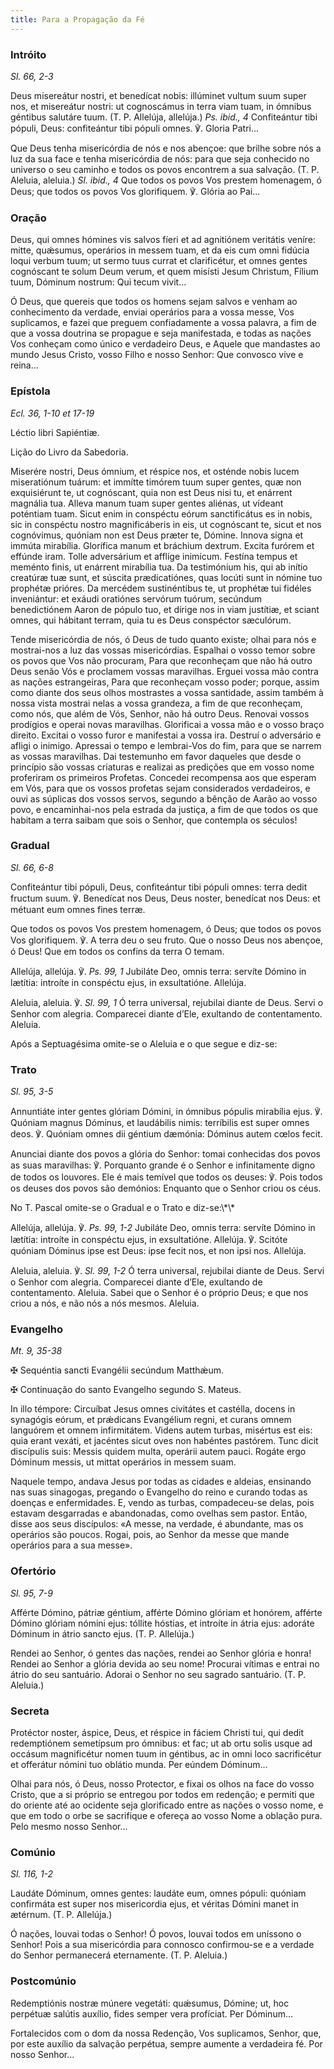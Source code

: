 ```yaml
---
title: Para a Propagação da Fé
---
```


### Intróito

<em>Sl. 66, 2-3</em>

<div class="side-by-side not-content">

Deus misereátur nostri, et benedícat nobis: illúminet vultum suum super nos, et misereátur nostri: ut cognoscámus in terra viam tuam, in ómnibus géntibus salutáre tuum. (T. P. Allelúja, allelúja.) <em>Ps. ibid., 4</em> Confiteántur tibi pópuli, Deus: confiteántur tibi pópuli omnes. ℣. Gloria Patri...

Que Deus tenha misericórdia de nós e nos abençoe: que brilhe sobre nós a luz da sua face e tenha misericórdia de nós: para que seja conhecido no universo o seu caminho e todos os povos encontrem a sua salvação. (T. P. Aleluia, aleluia.) <em>Sl. ibid., 4</em> Que todos os povos Vos prestem homenagem, ó Deus; que todos os povos Vos glorifiquem. ℣. Glória ao Pai...

</div>

### Oração

<div class="side-by-side not-content">

Deus, qui omnes hómines vis salvos fíeri et ad agnitiónem veritátis veníre: mitte, quǽsumus, operários in messem tuam, et da eis cum omni fidúcia loqui verbum tuum; ut sermo tuus currat et clarificétur, et omnes gentes cognóscant te solum Deum verum, et quem misísti Jesum Christum, Fílium tuum, Dóminum nostrum: Qui tecum vivit...

Ó Deus, que quereis que todos os homens sejam salvos e venham ao conhecimento da verdade, enviai operários para a vossa messe, Vos suplicamos, e fazei que preguem confiadamente a vossa palavra, a fim de que a vossa doutrina se propague e seja manifestada, e todas as nações Vos conheçam como único e verdadeiro Deus, e Aquele que mandastes ao mundo Jesus Cristo, vosso Filho e nosso Senhor: Que convosco vive e reina...

</div>

### Epístola

<em>Ecl. 36, 1-10 et 17-19</em>

<div class="side-by-side not-content">

Léctio libri Sapiéntiæ.

Lição do Livro da Sabedoria.

Miserére nostri, Deus ómnium, et réspice nos, et osténde nobis lucem miseratiónum tuárum: et immítte timórem tuum super gentes, quæ non exquisiérunt te, ut cognóscant, quia non est Deus nisi tu, et enárrent magnália tua. Alleva manum tuam super gentes aliénas, ut vídeant poténtiam tuam. Sicut enim in conspéctu eórum sanctificátus es in nobis, sic in conspéctu nostro magnificáberis in eis, ut cognóscant te, sicut et nos cognóvimus, quóniam non est Deus præter te, Dómine. Innova signa et immúta mirabília. Glorífica manum et bráchium dextrum. Excita furórem et effúnde iram. Tolle adversárium et afflíge inimícum. Festína tempus et meménto finis, ut enárrent mirabília tua. Da testimónium his, qui ab inítio creatúræ tuæ sunt, et súscita prædicatiónes, quas locúti sunt in nómine tuo prophétæ prióres. Da mercédem sustinéntibus te, ut prophétæ tui fidéles inveniántur: et exáudi oratiónes servórum tuórum, secúndum benedictiónem Aaron de pópulo tuo, et dírige nos in viam justítiæ, et sciant omnes, qui hábitant terram, quia tu es Deus conspéctor sæculórum.

Tende misericórdia de nós, ó Deus de tudo quanto existe; olhai para nós e mostrai-nos a luz das vossas misericórdias. Espalhai o vosso temor sobre os povos que Vos não procuram, Para que reconheçam que não há outro Deus senão Vós e proclamem vossas maravilhas. Erguei vossa mão contra as nações estrangeiras, Para que reconheçam vosso poder; porque, assim como diante dos seus olhos mostrastes a vossa santidade, assim também à nossa vista mostrai nelas a vossa grandeza, a fim de que reconheçam, como nós, que além de Vós, Senhor, não há outro Deus. Renovai vossos prodígios e operai novas maravilhas. Glorificai a vossa mão e o vosso braço direito. Excitai o vosso furor e manifestai a vossa ira. Destruí o adversário e afligi o inimigo. Apressai o tempo e lembrai-Vos do fim, para que se narrem as vossas maravilhas. Dai testemunho em favor daqueles que desde o princípio são vossas criaturas e realizai as predições que em vosso nome proferiram os primeiros Profetas. Concedei recompensa aos que esperam em Vós, para que os vossos profetas sejam considerados verdadeiros, e ouvi as súplicas dos vossos servos, segundo a bênção de Aarão ao vosso povo, e encaminhai-nos pela estrada da justiça, a fim de que todos os que habitam a terra saibam que sois o Senhor, que contempla os séculos!

</div>

### Gradual

<em>Sl. 66, 6-8</em>

<div class="side-by-side not-content">

Confiteántur tibi pópuli, Deus, confiteántur tibi pópuli omnes: terra dedit fructum suum. ℣. Benedícat nos Deus, Deus noster, benedícat nos Deus: et métuant eum omnes fines terræ.

Que todos os povos Vos prestem homenagem, ó Deus; que todos os povos Vos glorifiquem. ℣. A terra deu o seu fruto. Que o nosso Deus nos abençoe, ó Deus! Que em todos os confins da terra O temam.

Allelúja, allelúja. ℣. <em>Ps. 99, 1</em> Jubiláte Deo, omnis terra: servíte Dómino in lætítia: introíte in conspéctu ejus, in exsultatióne. Allelúja.

Aleluia, aleluia. ℣. <em>Sl. 99, 1</em> Ó terra universal, rejubilai diante de Deus. Servi o Senhor com alegria. Comparecei diante d’Ele, exultando de contentamento. Aleluia.

</div>

<aside>Após a Septuagésima omite-se o Aleluia e o que segue e diz-se:</aside>

### Trato

<em>Sl. 95, 3-5</em>

<div class="side-by-side not-content">

Annuntiáte inter gentes glóriam Dómini, in ómnibus pópulis mirabília ejus. ℣. Quóniam magnus Dóminus, et laudábilis nimis: terríbilis est super omnes deos. ℣. Quóniam omnes dii géntium dæmónia: Dóminus autem cœlos fecit.

Anunciai diante dos povos a glória do Senhor: tomai conhecidas dos povos as suas maravilhas: ℣. Porquanto grande é o Senhor e infinitamente digno de todos os louvores. Ele é mais temível que todos os deuses: ℣. Pois todos os deuses dos povos são demónios: Enquanto que o Senhor criou os céus.

</div>

<aside>No T. Pascal omite-se o Gradual e o Trato e diz-se:\*\*</aside>

<div class="side-by-side not-content">

Allelúja, allelúja. ℣. <em>Ps. 99, 1-2</em> Jubiláte Deo, omnis terra: servíte Dómino in lætítia: introíte in conspéctu ejus, in exsultatióne. Allelúja. ℣. Scitóte quóniam Dóminus ipse est Deus: ipse fecit nos, et non ipsi nos. Allelúja.

Aleluia, aleluia. ℣. <em>Sl. 99, 1-2</em> Ó terra universal, rejubilai diante de Deus. Servi o Senhor com alegria. Comparecei diante d’Ele, exultando de contentamento. Aleluia. Sabei que o Senhor é o próprio Deus; e que nos criou a nós, e não nós a nós mesmos. Aleluia.

</div>

### Evangelho

<em>Mt. 9, 35-38</em>

<div class="side-by-side not-content">

<span class="cross text-red-500">✠</span> Sequéntia sancti Evangélii secúndum Matthǽum.

<span class="cross text-red-500">✠</span> Continuação do santo Evangelho segundo S. Mateus.

In illo témpore: Circuíbat Jesus omnes civitátes et castélla, docens in synagógis eórum, et prǽdicans Evangélium regni, et curans omnem languórem et omnem infirmitátem. Videns autem turbas, misértus est eis: quia erant vexáti, et jacéntes sicut oves non habéntes pastórem. Tunc dicit discípulis suis: Messis quidem multa, operárii autem pauci. Rogáte ergo Dóminum messis, ut mittat operários in messem suam.

Naquele tempo, andava Jesus por todas as cidades e aldeias, ensinando nas suas sinagogas, pregando o Evangelho do reino e curando todas as doenças e enfermidades. E, vendo as turbas, compadeceu-se delas, pois estavam desgarradas e abandonadas, como ovelhas sem pastor. Então, disse aos seus discípulos: «A messe, na verdade, é abundante, mas os operários são poucos. Rogai, pois, ao Senhor da messe que mande operários para a sua messe».

</div>

### Ofertório

<em>Sl. 95, 7-9</em>

<div class="side-by-side not-content">

Afférte Dómino, pátriæ géntium, afférte Dómino glóriam et honórem, afférte Dómino glóriam nómini ejus: tóllite hóstias, et introíte in átria ejus: adoráte Dóminum in átrio sancto ejus. (T. P. Allelúja.)

Rendei ao Senhor, ó gentes das nações, rendei ao Senhor glória e honra! Rendei ao Senhor a glória devida ao seu nome! Procurai vítimas e entrai no átrio do seu santuário. Adorai o Senhor no seu sagrado santuário. (T. P. Aleluia.)

</div>

### Secreta

<div class="side-by-side not-content">

Protéctor noster, áspice, Deus, et réspice in fáciem Christi tui, qui dedit redemptiónem semetípsum pro ómnibus: et fac; ut ab ortu solis usque ad occásum magnificétur nomen tuum in géntibus, ac in omni loco sacrificétur et offerátur nómini tuo oblátio munda. Per eúndem Dóminum...

Olhai para nós, ó Deus, nosso Protector, e fixai os olhos na face do vosso Cristo, que a si próprio se entregou por todos em redenção; e permiti que do oriente até ao ocidente seja glorificado entre as nações o vosso nome, e que em todo o orbe se sacrifique e ofereça ao vosso Nome a oblação pura. Pelo mesmo nosso Senhor...

</div>

### Comúnio

<em>Sl. 116, 1-2</em>

<div class="side-by-side not-content">

Laudáte Dóminum, omnes gentes: laudáte eum, omnes pópuli: quóniam confirmáta est super nos misericordia ejus, et véritas Dómini manet in ætérnum. (T. P. Allelúja.)

Ó nações, louvai todas o Senhor! Ó povos, louvai todos em uníssono o Senhor! Pois a sua misericórdia para connosco confirmou-se e a verdade do Senhor permanecerá eternamente. (T. P. Aleluia.)

</div>

### Postcomúnio

<div class="side-by-side not-content">

Redemptiónis nostræ múnere vegetáti: quǽsumus, Dómine; ut, hoc perpétuæ salútis auxílio, fides semper vera profíciat. Per Dóminum...

Fortalecidos com o dom da nossa Redenção, Vos suplicamos, Senhor, que, por este auxílio da salvação perpétua, sempre aumente a verdadeira fé. Por nosso Senhor...

</div>
